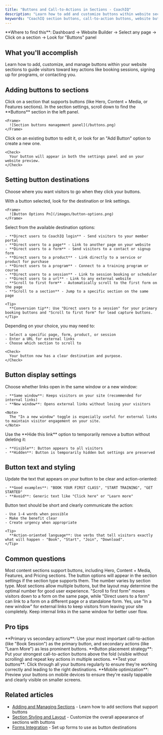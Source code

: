 ```yaml
---
title: "Buttons and Call-to-Actions in Sections - CoachIQ"
description: "Learn how to add and customize buttons within website sections. Set up call-to-actions that drive bookings, signups, and engagement on your coaching site."
keywords: "CoachIQ section buttons, call-to-action buttons, website buttons, CTA optimization, coaching website conversions"
---
```


<Info>
  **Where to find this**: Dashboard → Website Builder → Select any page → Click on a section → Look for "Buttons" panel
</Info>

## What you'll accomplish

Learn how to add, customize, and manage buttons within your website sections to guide visitors toward key actions like booking sessions, signing up for programs, or contacting you.

## Adding buttons to sections

<Steps>
  <Step title="Select a section with button capability">
    Click on a section that supports buttons (like Hero, Content + Media, or Features sections).
  </Step>
  <Step title="Locate the Buttons panel">
    In the section settings, scroll down to find the **Buttons** section in the left panel.

    <Frame>
      ![Section buttons management panel](/buttons.png)
    </Frame>
  </Step>
  <Step title="Add or edit a button">
    Click on an existing button to edit it, or look for an "Add Button" option to create a new one.

    <Check>
      Your button will appear in both the settings panel and on your website preview.
    </Check>
  </Step>
</Steps>

## Setting button destinations

Choose where you want visitors to go when they click your buttons.

<Steps>
  <Step title="Access button destination options">
    With a button selected, look for the destination or link settings.

    <Frame>
      ![Button Options Pn](/images/button-options.png)
    </Frame>
  </Step>
  <Step title="Choose your destination type">
    Select from the available destination options:

    - **Direct users to CoachIQ login** - Send visitors to your member portal
    - **Direct users to a page** - Link to another page on your website
    - **Direct users to a form** - Send visitors to a contact or signup form
    - **Direct users to a product** - Link directly to a service or product for purchase
    - **Direct users to a program** - Connect to a training program or course
    - **Direct users to a session** - Link to session booking or scheduler
    - **Direct users to a url** - Link to any external website
    - **Scroll to first form** - Automatically scroll to the first form on the page
    - **Scroll to a section** - Jump to a specific section on the same page

    <Tip>
      **Conversion tip**: Use "Direct users to a session" for your primary booking buttons and "Scroll to first form" for lead capture buttons.
    </Tip>
  </Step>
  <Step title="Configure destination details">
    Depending on your choice, you may need to:

    - Select a specific page, form, product, or session
    - Enter a URL for external links
    - Choose which section to scroll to

    <Check>
      Your button now has a clear destination and purpose.
    </Check>
  </Step>
</Steps>

## Button display settings

<Steps>
  <Step title="Set opening behavior">
    Choose whether links open in the same window or a new window:

    - **Same window**: Keeps visitors on your site (recommended for internal links)
    - **New window**: Opens external links without losing your visitors

    <Note>
      The "In a new window" toggle is especially useful for external links to maintain visitor engagement on your site.
    </Note>
  </Step>
  <Step title="Control button visibility">
    Use the **Hide this link** option to temporarily remove a button without deleting it:

    - **Visible**: Button appears to all visitors
    - **Hidden**: Button is temporarily hidden but settings are preserved
  </Step>
</Steps>

## Button text and styling

<Steps>
  <Step title="Edit button text">
    Update the text that appears on your button to be clear and action-oriented:

    - **Good examples**: "BOOK YOUR FIRST CLASS", "START TRAINING", "GET STARTED"
    - **Avoid**: Generic text like "Click here" or "Learn more"
  </Step>
  <Step title="Keep text concise">
    Button text should be short and clearly communicate the action:

    - Use 1-4 words when possible
    - Make the benefit clear
    - Create urgency when appropriate

    <Tip>
      **Action-oriented language**: Use verbs that tell visitors exactly what will happen - "Book", "Start", "Join", "Download".
    </Tip>
  </Step>
</Steps>

## Common questions

<AccordionGroup>
  <Accordion title="Which sections support buttons?">
    Most content sections support buttons, including Hero, Content + Media, Features, and Pricing sections. The button options will appear in the section settings if the section type supports them.
  </Accordion>
  <Accordion title="How many buttons can I add to a section?">
    The number varies by section type. Most sections allow multiple buttons, but the layout may determine the optimal number for good user experience.
  </Accordion>
  <Accordion title="What's the difference between scrolling to a form vs linking to a form?">
    "Scroll to first form" moves visitors down to a form on the same page, while "Direct users to a form" can link to a form on a different page or a standalone form.
  </Accordion>
  <Accordion title="Should I open external links in a new window?">
    Yes, use "In a new window" for external links to keep visitors from leaving your site completely. Keep internal links in the same window for better user flow.
  </Accordion>
</AccordionGroup>

## Pro tips

<Tip>
  **Primary vs secondary actions**: Use your most important call-to-action (like "Book Session") as the primary button, and secondary actions (like "Learn More") as less prominent buttons.
</Tip>

<Tip>
  **Button placement strategy**: Put your strongest call-to-action buttons above the fold (visible without scrolling) and repeat key actions in multiple sections.
</Tip>

<Tip>
  **Test your buttons**: Click through all your buttons regularly to ensure they're working correctly and leading to the right destinations.
</Tip>

<Tip>
  **Mobile optimization**: Preview your buttons on mobile devices to ensure they're easily tappable and clearly visible on smaller screens.
</Tip>

## Related articles

- [Adding and Managing Sections](/website/sections/working-with-sections) - Learn how to add sections that support buttons
- [Section Styling and Layout](/website/sections/backgrounds-styling) - Customize the overall appearance of sections with buttons
- [Forms Integration](/website/forms) - Set up forms to use as button destinations